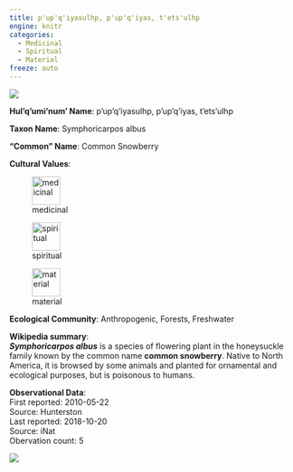 ```yaml
---
title: p'up'q'iyasulhp, p'up'q'iyas, t'ets'ulhp
engine: knitr
categories:
  - Medicinal
  - Spiritual
  - Material
freeze: auto
---
```

![](https://inaturalist-open-data.s3.amazonaws.com/photos/147408582/medium.jpg){fig-alt="p'up'q'iyasulhp, p'up'q'iyas, t'ets'ulhp - Common Snowberry"}

**Hul'q'umi'num' Name**: p'up'q'iyasulhp, p'up'q'iyas, t'ets'ulhp



**Taxon Name**: Symphoricarpos albus

**"Common" Name**: Common Snowberry

**Cultural Values**:  

::: {layout-nrow=1 style="width:60%"}
![medicinal](/files/medicinal.svg){width=50px}

![spiritual](/files/spiritual.svg){width=50px}

![material](/files/material.svg){width=50px}
:::

**Ecological Community**: Anthropogenic, Forests, Freshwater

**Wikipedia summary**:  
<i><b>Symphoricarpos albus</b></i> is a species of flowering plant in the honeysuckle family known by the common name <b>common snowberry</b>. Native to North America, it is browsed by some animals and planted for ornamental and ecological purposes, but is poisonous to humans.

**Observational Data**:   
First reported: 2010-05-22  
Source: Hunterston  
Last reported: 2018-10-20  
Source: iNat  
Obervation count: 5

![](community_dist.png)
